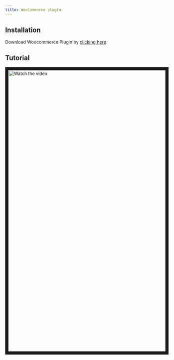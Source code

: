```yaml
---
title: WooCommerce plugin
---
```


## Installation
Download Woocommerce Plugin by [clicking here](https://wordpress.org/plugins/chargily-epay-gateway/ "clicking here")

## Tutorial
<a href="http://www.youtube.com/watch?feature=player_embedded&v=_GuXQ1nyv94" target="_blank">
 <img src="http://img.youtube.com/vi/_GuXQ1nyv94/maxresdefault.jpg" alt="Watch the video" width="900"  border="10" />
</a>